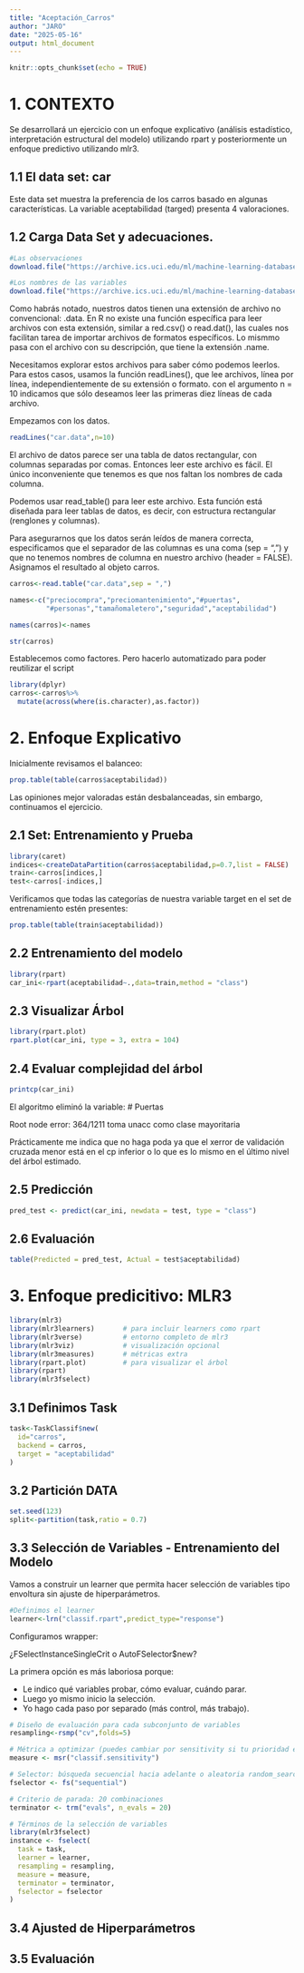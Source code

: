 ```yaml
---
title: "Aceptación_Carros"
author: "JARO"
date: "2025-05-16"
output: html_document
---
```


```r
knitr::opts_chunk$set(echo = TRUE)
```

# 1. CONTEXTO

Se desarrollará un ejercicio con un enfoque explicativo (análisis estadístico, interpretación estructural del modelo) utilizando rpart y posteriormente un enfoque predictivo utilizando mlr3.

## 1.1 El data set: car

Este data set muestra la preferencia de los carros basado en algunas características. La variable aceptabilidad (targed) presenta 4 valoraciones.

## 1.2 Carga Data Set y adecuaciones.


```r
#Las observaciones
download.file("https://archive.ics.uci.edu/ml/machine-learning-databases/car/car.data", "car.data")
```

```r
#Los nombres de las variables
download.file("https://archive.ics.uci.edu/ml/machine-learning-databases/car/car.names", "car.names")
```
Como habrás notado, nuestros datos tienen una extensión de archivo no convencional: .data. En R no existe una función específica para leer archivos con esta extensión, similar a red.csv() o read.dat(), las cuales nos facilitan tarea de importar archivos de formatos específicos. Lo mismmo pasa con el archivo con su descripción, que tiene la extensión .name.

Necesitamos explorar estos archivos para saber cómo podemos leerlos. Para estos casos, usamos la función readLines(), que lee archivos, línea por línea, independientemente de su extensión o formato. con el argumento n = 10 indicamos que sólo deseamos leer las primeras diez líneas de cada archivo.

Empezamos con los datos.

```r
readLines("car.data",n=10)
```
El archivo de datos parece ser una tabla de datos rectangular, con columnas separadas por comas. Entonces leer este archivo es fácil. El único inconveniente que tenemos es que nos faltan los nombres de cada columna.

Podemos usar read_table() para leer este archivo. Esta función está diseñada para leer tablas de datos, es decir, con estructura rectangular (renglones y columnas).

Para asegurarnos que los datos serán leídos de manera correcta, especificamos que el separador de las columnas es una coma (sep = ",") y que no tenemos nombres de columna en nuestro archivo (header = FALSE). Asignamos el resultado al objeto carros.

```r
carros<-read.table("car.data",sep = ",")
```

```r
names<-c("preciocompra","preciomantenimiento","#puertas",
         "#personas","tamañomaletero","seguridad","aceptabilidad")
```

```r
names(carros)<-names
```


```r
str(carros)
```
Establecemos como factores. Pero hacerlo automatizado para poder reutilizar el script

```r
library(dplyr)
carros<-carros%>%
  mutate(across(where(is.character),as.factor))
```


# 2. Enfoque Explicativo

Inicialmente revisamos el balanceo:

```r
prop.table(table(carros$aceptabilidad))
```

Las opiniones mejor valoradas están desbalanceadas, sin embargo, continuamos el ejercicio.

## 2.1 Set: Entrenamiento y Prueba

```r
library(caret)
indices<-createDataPartition(carros$aceptabilidad,p=0.7,list = FALSE)
train<-carros[indices,]
test<-carros[-indices,]
```

Verificamos que todas las categorías de nuestra variable target en el set de entrenamiento estén presentes:

```r
prop.table(table(train$aceptabilidad))
```

## 2.2 Entrenamiento del modelo

```r
library(rpart)
car_ini<-rpart(aceptabilidad~.,data=train,method = "class")
```

## 2.3 Visualizar Árbol

```r
library(rpart.plot)
rpart.plot(car_ini, type = 3, extra = 104)
```

## 2.4 Evaluar complejidad del árbol


```r
printcp(car_ini)
```

El algoritmo eliminó la variable: # Puertas

Root node error: 364/1211 toma unacc como clase mayoritaria

Prácticamente me indica que no haga poda ya que el xerror de validación cruzada menor está en el cp inferior o lo que es lo mismo en el último nivel del árbol estimado.

## 2.5 Predicción

```r
pred_test <- predict(car_ini, newdata = test, type = "class")
```

## 2.6 Evaluación

```r
table(Predicted = pred_test, Actual = test$aceptabilidad)
```


# 3. Enfoque predicitivo: MLR3

```r
library(mlr3)
library(mlr3learners)       # para incluir learners como rpart
library(mlr3verse)          # entorno completo de mlr3
library(mlr3viz)            # visualización opcional
library(mlr3measures)       # métricas extra
library(rpart.plot)         # para visualizar el árbol
library(rpart)
library(mlr3fselect)
```

## 3.1 Definimos Task

```r
task<-TaskClassif$new(
  id="carros",
  backend = carros,
  target = "aceptabilidad"
)
```



## 3.2 Partición DATA

```r
set.seed(123)
split<-partition(task,ratio = 0.7)
```



## 3.3 Selección de Variables - Entrenamiento del Modelo

Vamos a construir un learner que permita hacer selección de variables tipo envoltura sin ajuste de hiperparámetros.

```r
#Definimos el learner
learner<-lrn("classif.rpart",predict_type="response")
```

Configuramos wrapper:

¿FSelectInstanceSingleCrit o AutoFSelector$new?

La primera opción es más laboriosa porque:

- Le indico qué variables probar, cómo evaluar, cuándo parar.
- Luego yo mismo inicio la selección.
- Yo hago cada paso por separado (más control, más trabajo).

```r
# Diseño de evaluación para cada subconjunto de variables
resampling<-rsmp("cv",folds=5)

# Métrica a optimizar (puedes cambiar por sensitivity si tu prioridad es captar "yes")
measure <- msr("classif.sensitivity")

# Selector: búsqueda secuencial hacia adelante o aleatoria random_search
fselector <- fs("sequential")

# Criterio de parada: 20 combinaciones
terminator <- trm("evals", n_evals = 20)

# Términos de la selección de variables
library(mlr3fselect)
instance <- fselect(
  task = task,
  learner = learner,
  resampling = resampling,
  measure = measure,
  terminator = terminator,
  fselector = fselector
)
```


## 3.4 Ajusted de Hiperparámetros

## 3.5 Evaluación








